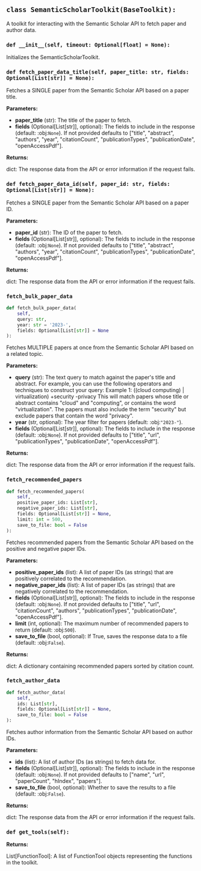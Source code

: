<a id="camel.toolkits.semantic_scholar_toolkit"></a>

<a id="camel.toolkits.semantic_scholar_toolkit.SemanticScholarToolkit"></a>

## `class SemanticScholarToolkit(BaseToolkit):`

A toolkit for interacting with the Semantic Scholar
API to fetch paper and author data.

<a id="camel.toolkits.semantic_scholar_toolkit.SemanticScholarToolkit.__init__"></a>

### `def __init__(self, timeout: Optional[float] = None):`

Initializes the SemanticScholarToolkit.

<a id="camel.toolkits.semantic_scholar_toolkit.SemanticScholarToolkit.fetch_paper_data_title"></a>

### `def fetch_paper_data_title(self, paper_title: str, fields: Optional[List[str]] = None):`

Fetches a SINGLE paper from the Semantic Scholar
API based on a paper title.

**Parameters:**

- **paper_title** (str): The title of the paper to fetch.
- **fields** (Optional[List[str]], optional): The fields to include in the response (default: :obj:`None`). If not provided defaults to ["title", "abstract", "authors", "year", "citationCount", "publicationTypes", "publicationDate", "openAccessPdf"].

**Returns:**

  dict: The response data from the API or error information if the
request fails.

<a id="camel.toolkits.semantic_scholar_toolkit.SemanticScholarToolkit.fetch_paper_data_id"></a>

### `def fetch_paper_data_id(self, paper_id: str, fields: Optional[List[str]] = None):`

Fetches a SINGLE paper from the Semantic Scholar
API based on a paper ID.

**Parameters:**

- **paper_id** (str): The ID of the paper to fetch.
- **fields** (Optional[List[str]], optional): The fields to include in the response (default: :obj:`None`). If not provided defaults to ["title", "abstract", "authors", "year", "citationCount", "publicationTypes", "publicationDate", "openAccessPdf"].

**Returns:**

  dict: The response data from the API or error information
if the request fails.

<a id="camel.toolkits.semantic_scholar_toolkit.SemanticScholarToolkit.fetch_bulk_paper_data"></a>

### `fetch_bulk_paper_data`

```python
def fetch_bulk_paper_data(
    self,
    query: str,
    year: str = '2023-',
    fields: Optional[List[str]] = None
):
```

Fetches MULTIPLE papers at once from the Semantic Scholar
API based on a related topic.

**Parameters:**

- **query** (str): The text query to match against the paper's title and abstract. For example, you can use the following operators and techniques to construct your query: Example 1: ((cloud computing) | virtualization) +security -privacy This will match papers whose title or abstract contains "cloud" and "computing", or contains the word "virtualization". The papers must also include the term "security" but exclude papers that contain the word "privacy".
- **year** (str, optional): The year filter for papers (default: :obj:`"2023-"`).
- **fields** (Optional[List[str]], optional): The fields to include in the response (default: :obj:`None`). If not provided defaults to ["title", "url", "publicationTypes", "publicationDate", "openAccessPdf"].

**Returns:**

  dict: The response data from the API or error information if the
request fails.

<a id="camel.toolkits.semantic_scholar_toolkit.SemanticScholarToolkit.fetch_recommended_papers"></a>

### `fetch_recommended_papers`

```python
def fetch_recommended_papers(
    self,
    positive_paper_ids: List[str],
    negative_paper_ids: List[str],
    fields: Optional[List[str]] = None,
    limit: int = 500,
    save_to_file: bool = False
):
```

Fetches recommended papers from the Semantic Scholar
API based on the positive and negative paper IDs.

**Parameters:**

- **positive_paper_ids** (list): A list of paper IDs (as strings) that are positively correlated to the recommendation.
- **negative_paper_ids** (list): A list of paper IDs (as strings) that are negatively correlated to the recommendation.
- **fields** (Optional[List[str]], optional): The fields to include in the response (default: :obj:`None`). If not provided defaults to ["title", "url", "citationCount", "authors", "publicationTypes", "publicationDate", "openAccessPdf"].
- **limit** (int, optional): The maximum number of recommended papers to return (default: :obj:`500`).
- **save_to_file** (bool, optional): If True, saves the response data to a file (default: :obj:`False`).

**Returns:**

  dict: A dictionary containing recommended papers sorted by
citation count.

<a id="camel.toolkits.semantic_scholar_toolkit.SemanticScholarToolkit.fetch_author_data"></a>

### `fetch_author_data`

```python
def fetch_author_data(
    self,
    ids: List[str],
    fields: Optional[List[str]] = None,
    save_to_file: bool = False
):
```

Fetches author information from the Semantic Scholar
API based on author IDs.

**Parameters:**

- **ids** (list): A list of author IDs (as strings) to fetch data for.
- **fields** (Optional[List[str]], optional): The fields to include in the response (default: :obj:`None`). If not provided defaults to ["name", "url", "paperCount", "hIndex", "papers"].
- **save_to_file** (bool, optional): Whether to save the results to a file (default: :obj:`False`).

**Returns:**

  dict: The response data from the API or error information if
the request fails.

<a id="camel.toolkits.semantic_scholar_toolkit.SemanticScholarToolkit.get_tools"></a>

### `def get_tools(self):`

**Returns:**

  List[FunctionTool]: A list of FunctionTool objects
representing the functions in the toolkit.
